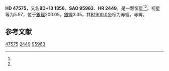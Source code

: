 {{Starbox begin
| name = HD 47575
}}
{{Starbox observe
| epoch = [[J2000.0|J2000.0]]
| constell = {{星座名待查}}<ref name=SIMBAD>{{cite web
 | url=http://simbad.u-strasbg.fr/simbad/sim-id?Ident=HR+2449
 | title =Pulsating variable Star
 | publisher=Centre de Données astronomiques de Strasbourg
 | work=SIMBAD
 | accessdate=2012-07-13}}</ref><ref name=DATA>{{cite web
 | url=http://vizier.u-strasbg.fr/viz-bin/VizieR-5?-out.add=.&-source=5050&-corr=PK=HR&-out.max=9999&HR=2449
 | title=VizieR Detailed Page
 | accessdate=2012-07-13
 | archive-date=2016-03-05
 | archive-url=https://web.archive.org/web/20160305000111/http://vizier.u-strasbg.fr/viz-bin/VizieR-5?-out.add=.&-source=5050&-corr=PK=HR&-out.max=9999&HR=2449
 | dead-url=no
 }}</ref>
| 星官 = 
| ra = {{RA|6|39|47.6}}<ref name=SIMBAD /><ref name=DATA />
| dec = {{DEC|+12|58|59}}<ref name=SIMBAD /><ref name=DATA />
| appmag_v = 5.97<ref name=SIMBAD /><ref name=DATA />
}}
{{Starbox character
| class = A2V<ref name=SIMBAD /><ref name=DATA />
| b-v = 0.06<ref name=SIMBAD /><ref name=DATA />
| u-b = 0.11<ref name=SIMBAD /><ref name=DATA />
| r-i = <ref name=SIMBAD /><ref name=DATA />
| variable = 
}}
{{Starbox astrometry
| radial_v = 0.11
| prop_mo_ra = -20
| parallax = 
| p_error = 
}}
{{Starbox catalog
| names =BD+13 1356，[[SAO星表|SAO]] 95963，[[HD星表|HD]] 47575，[[HR星表|HR]] 2449}}
{{Starbox reference |Simbad=HR+2449}}
{{Starbox end}}

'''HD 47575'''，又名'''BD+13 1356'''，'''SAO 95963'''、'''HR 2449'''，是一颗恒星<ref name=SIMBAD /><ref name=DATA />，视星等为5.97，位于[[銀道座標系|銀經]]200.05，[[銀道座標系|銀緯]]3.35，其[[B1900.0|B1900.0]]坐标为赤經{{RA|6|34|9.9}}，赤緯{{DEC|+13|3.35|22}}。

== 参考文献 ==
{{reflist}}

{{star-stub}}

[[Category:HD和HDE天體|47575]]
[[Category:HR天體|2449]]
[[Category:SAO天體|95963]]